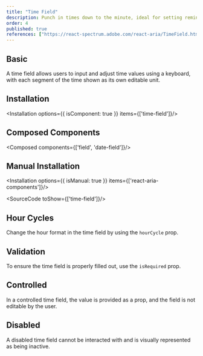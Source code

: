 ```yaml
---
title: "Time Field"
description: Punch in times down to the minute, ideal for setting reminders or scheduling meetings, like setting your alarm clock for another busy day..
order: 4
published: true
references: ["https://react-spectrum.adobe.com/react-aria/TimeField.html#props"]
---
```


## Basic

A time field allows users to input and adjust time values using a keyboard, with each segment of the time shown as its own editable unit.
<How toUse="date-and-time/time-field/time-field-demo" />

## Installation
<Installation options={{ isComponent: true }} items={['time-field']}/>

## Composed Components
<Composed components={['field', 'date-field']}/>

## Manual Installation
<Installation options={{ isManual: true }} items={['react-aria-components']}/>

<SourceCode toShow={['time-field']}/>

## Hour Cycles
Change the hour format in the time field by using the `hourCycle` prop.
<How toUse="date-and-time/time-field/time-field-hc-demo" />

## Validation
To ensure the time field is properly filled out, use the `isRequired` prop.
<How toUse="date-and-time/time-field/time-field-validation-demo" />

## Controlled
In a controlled time field, the value is provided as a prop, and the field is not editable by the user.
<How toUse="date-and-time/time-field/time-field-controlled-demo" />

## Disabled
A disabled time field cannot be interacted with and is visually represented as being inactive.
<How toUse="date-and-time/time-field/time-field-disabled-demo" />
